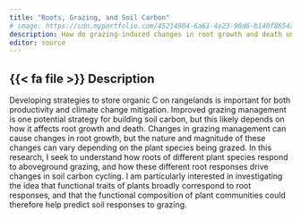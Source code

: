 ```yaml
---
title: "Roots, Grazing, and Soil Carbon"
# image: https://cdn.myportfolio.com/45214904-6a61-4e23-98d6-b140f8654a40/3562a6a2-93d6-4507-93f4-1294cd4cd02b.png?h=2be2d5da4cd78cc55d3ea2609195007f
description: How do grazing-induced changes in root growth and death under different grassland species change soil carbon cycling?
editor: source
---
```


## {{< fa file >}} Description

Developing strategies to store organic C on rangelands is important for both productivity and climate change mitigation. Improved grazing management is one potential strategy for building soil carbon, but this likely depends on how it affects root growth and death. Changes in grazing management can cause changes in root growth, but the nature and magnitude of these changes can vary depending on the plant species being grazed. In this research, I seek to understand how roots of different plant species respond to aboveground grazing, and how these different root responses drive changes in soil carbon cycling. I am particularly interested in investigating the idea that functional traits of plants broadly correspond to root responses, and that the functional composition of plant communities could therefore help predict soil responses to grazing.
